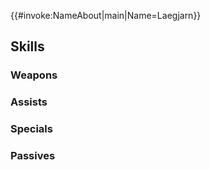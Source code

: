 {{#invoke:NameAbout|main|Name=Laegjarn}}{{HeroPage Tabs}}
{{Hero Infobox
|Name=Laegjarn
|Title=Flame Ascendant
|WeaponType=Colorless Bow
|MoveType=Cavalry
|Origin=Fire Emblem Heroes
|Gender=Female
|actorEN=Abby Trott
|actorJP=田村ゆかり
|artist=п猫Ｒ
|randomStartTime=2021-12-17T07:00:00Z
|additionDate=November 17, 2021
|releaseDate=November 17, 2021
|poolDate=December 7, 2021
|poolRarities=5
|cv1=0
|cv2=300200
|TagID=開花レーギャルン
|InternalID=730
|Properties=ascended,specRate_202408
|description=Princess of Múspell, the Kingdom of Flame. Friend to Fjorm. She has become a champion of Múspell, God of Flame, wreathed in the power of Múspell's fire.
}}
{{Stats Page
|Lv1HP=18|Lv1ATK=9|Lv1SPD=11|Lv1DEF=6|Lv1RES=3
|GRHP=50|GRATK=70|GRSPD=70|GRDEF=55|GRRES=35
}}
==Skills==
===Weapons===
{{Weapons Table
|weapon1=Iron Bow
|weapon1Default=1
|weapon1Unlock=1
|weapon2=Steel Bow
|weapon2Default=2
|weapon2Unlock=2
|weapon3=Silver Bow
|weapon3Default=4
|weapon3Unlock=3
|weapon4=Flame of Múspell
|weapon4Default=5
|weapon4Unlock=5
}}
===Assists===
{{Assists Table}}
===Specials===
{{Specials Table
|special1=New Moon
|special1Default=4
|special1Unlock=3
|special2=Moonbow
|special2Unlock=4
}}
===Passives===
{{Passives Table
|passiveA1=Death Blow 1
|passiveA2=Swift Sparrow 1
|passiveA3=Swift Sparrow 2
|passiveA4=Swift Sparrow 3
|passiveA1Unlock=2
|passiveA2Unlock=3
|passiveA3Unlock=4
|passiveA4Unlock=5
|passiveB1=A/D Far Trace 1
|passiveB2=A/D Far Trace 2
|passiveB3=A/D Far Trace 3
|passiveB1Unlock=1
|passiveB2Unlock=2
|passiveB3Unlock=4
|passiveC1=Rouse Atk/Spd 1
|passiveC2=Rouse Atk/Spd 2
|passiveC3=Rouse Atk/Spd 3
|passiveC4=Rouse Atk/Spd 4
|passiveC1Unlock=2
|passiveC2Unlock=3
|passiveC3Unlock=4
|passiveC4Unlock=5
}}
{{Heroes Navbox}}
